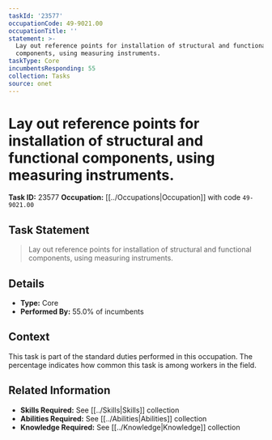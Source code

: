 ```yaml
---
taskId: '23577'
occupationCode: 49-9021.00
occupationTitle: ''
statement: >-
  Lay out reference points for installation of structural and functional
  components, using measuring instruments.
taskType: Core
incumbentsResponding: 55
collection: Tasks
source: onet
---
```

# Lay out reference points for installation of structural and functional components, using measuring instruments.

**Task ID:** 23577
**Occupation:** [[../Occupations|Occupation]] with code `49-9021.00`

## Task Statement

> Lay out reference points for installation of structural and functional components, using measuring instruments.

## Details

- **Type:** Core
- **Performed By:** 55.0% of incumbents

## Context

This task is part of the standard duties performed in this occupation. The percentage indicates how common this task is among workers in the field.

## Related Information

- **Skills Required:** See [[../Skills|Skills]] collection
- **Abilities Required:** See [[../Abilities|Abilities]] collection
- **Knowledge Required:** See [[../Knowledge|Knowledge]] collection
